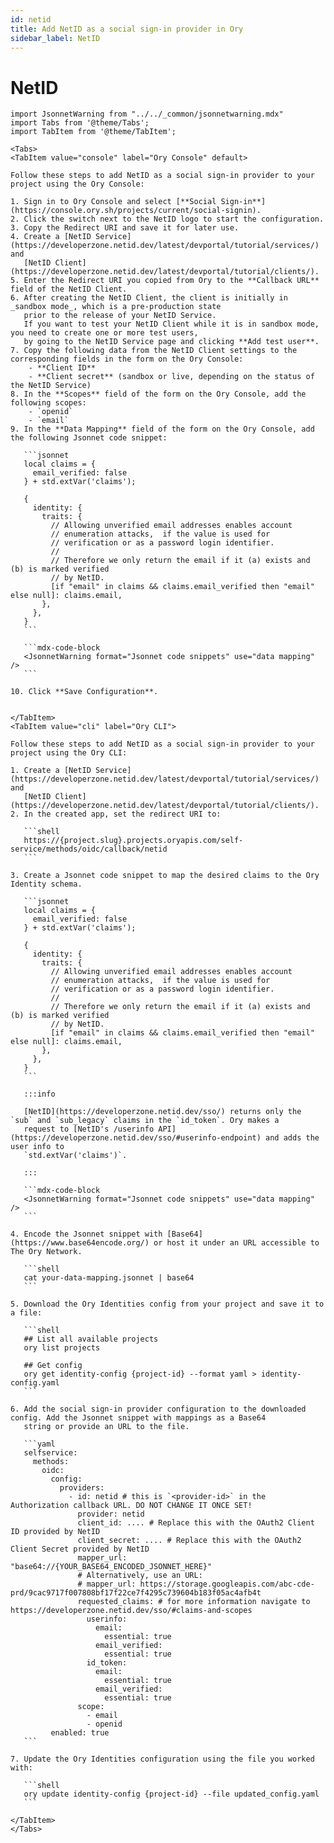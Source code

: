 ```yaml
---
id: netid
title: Add NetID as a social sign-in provider in Ory
sidebar_label: NetID
---
```


# NetID

````mdx-code-block
import JsonnetWarning from "../../_common/jsonnetwarning.mdx"
import Tabs from '@theme/Tabs';
import TabItem from '@theme/TabItem';

<Tabs>
<TabItem value="console" label="Ory Console" default>

Follow these steps to add NetID as a social sign-in provider to your project using the Ory Console:

1. Sign in to Ory Console and select [**Social Sign-in**](https://console.ory.sh/projects/current/social-signin).
2. Click the switch next to the NetID logo to start the configuration.
3. Copy the Redirect URI and save it for later use.
4. Create a [NetID Service](https://developerzone.netid.dev/latest/devportal/tutorial/services/) and
   [NetID Client](https://developerzone.netid.dev/latest/devportal/tutorial/clients/).
5. Enter the Redirect URI you copied from Ory to the **Callback URL** field of the NetID Client.
6. After creating the NetID Client, the client is initially in _sandbox mode_, which is a pre-production state
   prior to the release of your NetID Service.
   If you want to test your NetID Client while it is in sandbox mode, you need to create one or more test users,
   by going to the NetID Service page and clicking **Add test user**.
7. Copy the following data from the NetID Client settings to the corresponding fields in the form on the Ory Console:
    - **Client ID**
    - **Client secret** (sandbox or live, depending on the status of the NetID Service)
8. In the **Scopes** field of the form on the Ory Console, add the following scopes:
    - `openid`
    - `email`
9. In the **Data Mapping** field of the form on the Ory Console, add the following Jsonnet code snippet:

   ```jsonnet
   local claims = {
     email_verified: false
   } + std.extVar('claims');

   {
     identity: {
       traits: {
         // Allowing unverified email addresses enables account
         // enumeration attacks,  if the value is used for
         // verification or as a password login identifier.
         //
         // Therefore we only return the email if it (a) exists and (b) is marked verified
         // by NetID.
         [if "email" in claims && claims.email_verified then "email" else null]: claims.email,
       },
     },
   }
   ```

   ```mdx-code-block
   <JsonnetWarning format="Jsonnet code snippets" use="data mapping" />
   ```

10. Click **Save Configuration**.


</TabItem>
<TabItem value="cli" label="Ory CLI">

Follow these steps to add NetID as a social sign-in provider to your project using the Ory CLI:

1. Create a [NetID Service](https://developerzone.netid.dev/latest/devportal/tutorial/services/) and
   [NetID Client](https://developerzone.netid.dev/latest/devportal/tutorial/clients/).
2. In the created app, set the redirect URI to:

   ```shell
   https://{project.slug}.projects.oryapis.com/self-service/methods/oidc/callback/netid
   ```

3. Create a Jsonnet code snippet to map the desired claims to the Ory Identity schema.

   ```jsonnet
   local claims = {
     email_verified: false
   } + std.extVar('claims');

   {
     identity: {
       traits: {
         // Allowing unverified email addresses enables account
         // enumeration attacks,  if the value is used for
         // verification or as a password login identifier.
         //
         // Therefore we only return the email if it (a) exists and (b) is marked verified
         // by NetID.
         [if "email" in claims && claims.email_verified then "email" else null]: claims.email,
       },
     },
   }
   ```

   :::info

   [NetID](https://developerzone.netid.dev/sso/) returns only the `sub` and `sub_legacy` claims in the `id_token`. Ory makes a
   request to [NetID's /userinfo API](https://developerzone.netid.dev/sso/#userinfo-endpoint) and adds the user info to
   `std.extVar('claims')`.

   :::

   ```mdx-code-block
   <JsonnetWarning format="Jsonnet code snippets" use="data mapping" />
   ```

4. Encode the Jsonnet snippet with [Base64](https://www.base64encode.org/) or host it under an URL accessible to The Ory Network.

   ```shell
   cat your-data-mapping.jsonnet | base64
   ```

5. Download the Ory Identities config from your project and save it to a file:

   ```shell
   ## List all available projects
   ory list projects

   ## Get config
   ory get identity-config {project-id} --format yaml > identity-config.yaml
   ```

6. Add the social sign-in provider configuration to the downloaded config. Add the Jsonnet snippet with mappings as a Base64
   string or provide an URL to the file.

   ```yaml
   selfservice:
     methods:
       oidc:
         config:
           providers:
             - id: netid # this is `<provider-id>` in the Authorization callback URL. DO NOT CHANGE IT ONCE SET!
               provider: netid
               client_id: .... # Replace this with the OAuth2 Client ID provided by NetID
               client_secret: .... # Replace this with the OAuth2 Client Secret provided by NetID
               mapper_url: "base64://{YOUR_BASE64_ENCODED_JSONNET_HERE}"
               # Alternatively, use an URL:
               # mapper_url: https://storage.googleapis.com/abc-cde-prd/9cac9717f007808bf17f22ce7f4295c739604b183f05ac4afb4t
               requested_claims: # for more information navigate to https://developerzone.netid.dev/sso/#claims-and-scopes
                 userinfo:
                   email:
                     essential: true
                   email_verified:
                     essential: true
                 id_token:
                   email:
                     essential: true
                   email_verified:
                     essential: true
               scope:
                 - email
                 - openid
         enabled: true
   ```

7. Update the Ory Identities configuration using the file you worked with:

   ```shell
   ory update identity-config {project-id} --file updated_config.yaml
   ```

</TabItem>
</Tabs>
````
